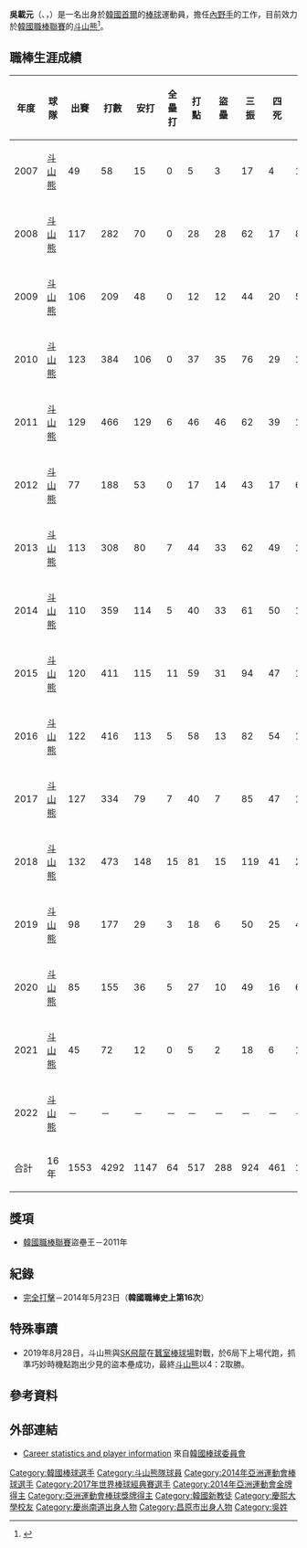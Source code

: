 {{Infobox KBO player|
|name=吳載元|
|image=Oh Jaewon in 2012.jpg|
|width=300|
|position=內野手|
|team=斗山熊|
|number=24|
|bats=左|
|throws=右|
|birthdate={{birth_date_and_age|1985|2|9|mf=y}}|
|birthplace={{KOR}}[[慶尚南道|慶尚南道]][[昌原市|昌原市]]|
|debutdate=6月29日
|debutyear=2007年
|debutteam=斗山熊
|statyear=2021年球季
|stat1label=打擊率
|stat1value=0.267
|stat2label=全壘打
|stat2value=64
|stat3label=打點
|stat3value=517
|stat4label=盜壘
|stat4value=288
|teams=<nowiki></nowiki> 
* 野塔高等學校
* [[慶熙大學|慶熙大學]]
* [[斗山熊|斗山熊]] (2007年－)
| highlights    = 
| update        = 
}}
{{MedalTableTop}}
{{MedalSport|男子[[棒球|棒球]]}}
{{MedalCountry|{{KOR}}}}
{{MedalCompetition|[[亞洲運動會|亞洲運動會]]}}
{{MedalGold|[[2014年亞洲運動會|2014年 仁川]]|[[2014年亞洲運動會棒球比賽|隊際]]}}
{{MedalCompetition|[[世界棒球12強賽|世界棒球12強賽]]}}
{{MedalGold|[[2015年世界棒球12強賽|2015年 日本/台灣]]|隊際}}
{{MedalBottom}}
{{Infobox Korean name
| hangul  = 오재원
| hanja   = 吳載元
| rr      = O Jaewon
| mr      = O Chaewŏn
}}
'''吳載元'''（{{lang-en|'''Oh Jae Won'''}}、{{lang-ko|'''오재원'''}}，{{bd|1985年|2月9日|catIdx=Oh Jae Won}}）是一名出身於[[韓國|韓國]][[首爾|首爾]]的[[棒球|棒球]]運動員，擔任[[內野手|內野手]]的工作，目前效力於[[韓國職棒聯賽|韓國職棒聯賽]]的[[斗山熊|斗山熊]]<ref>{{cite news |title=S. Korea blanks Cuba 6-0 in first baseball game at new dome |url=http://english.yonhapnews.co.kr/culturesports/2015/11/04/91/0702000000AEN20151104010751315F.html |newspaper=[[韓國聯合通訊社|韓國聯合通訊社]] |location=Seoul |date=2015-11-04 |accessdate=2015-11-10 |archive-date=2016-03-05 |archive-url=https://web.archive.org/web/20160305024809/http://english.yonhapnews.co.kr/culturesports/2015/11/04/91/0702000000AEN20151104010751315F.html |dead-url=no }}</ref>。

==職棒生涯成績==
{| class="wikitable" width="1000px"
|- align="center" 
!年度!!球隊!!出賽!!打數!!安打!!全壘打!!打點!!盜壘!!三振!!四死!!壘打數!!雙殺打!!打擊率!!上壘率!!長打率!!OPS
|- align="center"
|2007||[[斗山熊|斗山熊]]||49||58||15||0||5||3||17||4||19||1||0.259||0.313||0.328||0.640
|- align="center"
|2008||[[斗山熊|斗山熊]]||117||282||70||0||28||28||62||17||86||3||0.248||0.305||0.305||0.610
|- align="center"
|2009||[[斗山熊|斗山熊]]||106||209||48||0||12||12||44||20||51||5||0.230||0.312||0.244||0.556
|- align="center"
|2010||[[斗山熊|斗山熊]]||123||384||106||0||37||35||76||29||129||5||0.276||0.332||0.336||0.668
|- align="center"
|2011||[[斗山熊|斗山熊]]||129||466||129||6||46||46||62||39||173||6||0.277||0.342||0.371||0.714
|- align="center"
|2012||[[斗山熊|斗山熊]]||77||188||53||0||17||14||43||17||66||4||0.282||0.338||0.351||0.689
|- align="center"
|2013||[[斗山熊|斗山熊]]||113||308||80||7||44||33||62||49||129||6||0.260||0.367||0.419||0.786
|- align="center"
|2014||[[斗山熊|斗山熊]]||110||359||114||5||40||33||61||50||162||7||0.318||0.404||0.451||0.855
|- align="center"
|2015||[[斗山熊|斗山熊]]||120||411||115||11||59||31||94||47||172||9||0.280||0.356||0.418||0.775
|- align="center"
|2016||[[斗山熊|斗山熊]]||122||416||113||5||58||13||82||54||148||10||0.272||0.358||0.356||0.713
|- align="center"
|2017||[[斗山熊|斗山熊]]||127||334||79||7||40||7||85||47||118||5||0.237||0.332||0.353||0.658
|- align="center"
|2018||[[斗山熊|斗山熊]]||132||473||148||15||81||15||119||41||219||13||0.313||0.369||0.463||0.832
|- align="center"
|2019||[[斗山熊|斗山熊]]||98||177||29||3||18||6||50||25||48||3||0.164||0.267||0.271||0.593
|- align="center"
|2020||[[斗山熊|斗山熊]]||85||155||36||5||27||10||49||16||60||3||0.232||0.301||0.387||0.688
|- align="center"
|2021||[[斗山熊|斗山熊]]||45||72||12||0||5||2||18||6||15||3||0.167||0.228||0.208||0.436
|- align="center"
|2022||[[斗山熊|斗山熊]]||－||－||－||－||－||－||－||－||－||－||－||－||－||－
|- style="background:#131230;color:#FFFFFF" align="center" 
|合計||16年||1553||4292||1147||64||517||288||924||461||1595||83||0.267||0.342||0.372||0.714
|}

== 獎項 ==
* [[韓國職棒聯賽|韓國職棒聯賽]]盜壘王－2011年

== 紀錄 ==
* [[完全打擊|完全打擊]]－2014年5月23日（'''韓國職棒史上第16次'''）

==特殊事蹟==
* 2019年8月28日，斗山熊與[[SK飛龍|SK飛龍]]在[[蠶室棒球場|蠶室棒球場]]對戰，於6局下上場代跑，抓準巧妙時機點跑出少見的盜本壘成功，最終[[斗山熊|斗山熊]]以4：2取勝。

== 參考資料 ==
{{Reflist}}

== 外部連結 ==
* [http://eng.koreabaseball.com/teams/playerinfopitcher/summary.aspx?pcode=77248 Career statistics and player information] {{Wayback|url=http://eng.koreabaseball.com/teams/playerinfopitcher/summary.aspx?pcode=77248 |date=20190612083903 }} 來自[[韓國棒球委員會|韓國棒球委員會]]
{{baseballstats |mlb= |espn= |br= |fangraphs= |cube= |brm=oh----001jae }}
{{斗山熊隊球員名單}}
{{2014年亞洲運動會韓國成棒代表隊}}
{{2015年世界棒球12強賽韓國成棒代表隊}}
{{2017年世界棒球經典賽韓國成棒代表隊}}
{{DEFAULTSORT:Oh Jae Won}}
[[Category:韓國棒球選手|Category:韓國棒球選手]]
[[Category:斗山熊隊球員|Category:斗山熊隊球員]]
[[Category:2014年亞洲運動會棒球選手|Category:2014年亞洲運動會棒球選手]]
[[Category:2017年世界棒球經典賽選手|Category:2017年世界棒球經典賽選手]]
[[Category:2014年亞洲運動會金牌得主|Category:2014年亞洲運動會金牌得主]]
[[Category:亞洲運動會棒球獎牌得主|Category:亞洲運動會棒球獎牌得主]]
[[Category:韓國新教徒|Category:韓國新教徒]]
[[Category:慶熙大學校友|Category:慶熙大學校友]]
[[Category:慶尚南道出身人物|Category:慶尚南道出身人物]]
[[Category:昌原市出身人物|Category:昌原市出身人物]]
[[Category:吳姓|Category:吳姓]]